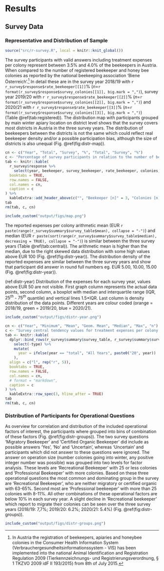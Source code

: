 # Results
## Survey Data
### Representative and Distribution of Sample

```r
source("src/r-survey.R", local = knitr::knit_global())
```

The survey participants with valid answers including treatment expenses per colony represent between 3.5% and 4.0% of the beekeepers in Austria. When compared to the number of registered beekeeper and honey bee colonies as reported by the national beekeeping association 'Biene Österreich'.[^r-vis] In detail these are in the survey year 2018/19 with `r r_survey$response$rate_beekeeper[[1]]`% (*n*=`r format(r_survey$response$survey_colonies[[1]], big.mark = ",")`), survey year 2019/20 with `r r_survey$response$rate_beekeeper[[2]]`% (*n*=`r format(r_survey$response$survey_colonies[[2]], big.mark = ",")`) and 2020/21 with `r r_survey$response$rate_beekeeper[[3]]`% (*n*=`r format(r_survey$response$survey_colonies[[3]], big.mark = ",")`) (Table&nbsp;\@ref(tab:registered)). The distribution map with participants grouped by main winter apiary location on district level shows that the survey covers most districts in Austria in the three survey years. The distribution of beekeepers between the districts is not the same which could reflect real beekeeper density and/or a possible participation bias, although the size of districts is also unequal (Fig.&nbsp;\@ref(fig:distr-map)).

[^r-vis]: In Austria the registration of beekeepers, apiaries and honeybee colonies in the Consumer Health Information System (Verbrauchergesundheitsinformationssystem - VIS) has been implemented into the national Animal Identification and Registration Regulation 2009 (Tierkennzeichnungs- und Registrierungsverordnung, § 1 TKZVO 2009 idF II 193/2015) from 8th of July 2015.

```r
cn <- c("Year", "Total", "Survey", "%", "Total", "Survey", "%")
c <- "Percentage of survey participants in relation to the number of beekeepers in Austria as reported by the national beekeeping association 'Biene Österreich'."
tab <- knitr::kable(
  r_survey$response %>%
    select(year, beekeeper, survey_beekeeper, rate_beekeeper, colonies, survey_colonies, rate_colonies),
  booktabs = TRUE,
  row.names = FALSE,
  col.names = cn,
  caption = c
) %>%
  kableExtra::add_header_above(c("", "Beekeeper [n]" = 3, "Colonies [n]" = 3))
tab
rm(tab, c, cn)
```

```r
include_custom("output/figs/map.png")
```

The reported expenses per colony arithmetic mean (EUR&nbsp;`r paste(range(r_survey$summary$survey_table$mean), collapse = "-")`) and median (EUR&nbsp;`r paste(sort(range(r_survey$summary$survey_table$median), decreasing = TRUE), collapse = "-")`) is similar between the three survey years (Table&nbsp;\@ref(tab:central)). The arithmetic mean is higher than the median, due to the right skewed data distribution with some high values above EUR&nbsp;100 (Fig.&nbsp;\@ref(fig:distr-year)). The distribution density of the reported expenses are similar between the three survey years and show that participant did answer in round full numbers eg. EUR&nbsp;5.00, 10.00, 15.00 (Fig.&nbsp;\@ref(fig:distr-year)).


(ref:distr-year) Distribution of the expenses for each survey year, values above EUR&nbsp;50 are not visible. First graph column represents the actual data points, second column, a boxplot with median and interquartile range (IQR, $25^{th}$ - $75^{th}$ quantile) and vertical lines 1.5*IQR. Last column is density distribution of the data points. Different years are colour coded (orange = 2018/19, green = 2019/20, blue = 2020/21).

```r
include_custom("output/figs/distr-year.png")
```

```r
cn <- c("Year", "Minimum", "Mean", "Geom. Mean", "Median", "Max", "n")
c <- "Survey central tendency values for treatment expenses per colony for all years and additionally over all years. Column 'Mean' is the arithmetic mean, the 'Geom. Mean' (geometrical mean) was added as alternative to reduce the effect of high outliers."
tab <- knitr::kable(
  dplyr::bind_rows(r_survey$summary$survey_table, r_survey$summary$survey_total) %>%
    select(-type) %>%
    mutate(
      year = ifelse(year == "total", "All Years", paste0("20", year))
    ),
  align = c("l", rep("r", 5)),
  booktabs = TRUE,
  row.names = FALSE,
  col.names = cn,
  # format = "markdown",
  caption = c
) %>%
  kableExtra::row_spec(3, hline_after = TRUE)
tab
rm(tab, c, cn)
```

### Distribution of Participants for Operational Questions {#operational-survey}

As overview for correlation and distribution of the included operational factors of interest, the participants where grouped into bins of combination of these factors (Fig.&nbsp;\@ref(fig:distr-groups)). The two survey questions 'Migratory Beekeeper' and 'Certified Organic Beekeeper' did include as possible answers 'Yes', 'No' and 'Uncertain', whereas 'Uncertain' and participants which did not answer to these questions were ignored. The answer on operation size (number colonies going into winter, any positive integer number was possible) was grouped into two levels for factor analysis. These levels are 'Recreational Beekeeper' with 25 or less colonies and 'Professional Beekeeper' with more colonies. Based on these three operational questions the most common and dominating group in the survey are 'Recreational Beekeeper', who are neither migratory or certified organic with 63-65%. Second most are 'Professional beekeeper' with more than 25 colonies with 8-11%. All other combinations of these operational factors are below 10% in each survey year. A slight decline in 'Recreational beekeeper' which report to migrate their colonies can be seen over the three survey years (2018/19: 7,7%; 2019/20: 6.2%; 2020/21: 5.4%) (Fig.&nbsp;\@ref(fig:distr-groups)).

```r
include_custom("output/figs/distr-groups.png")
```